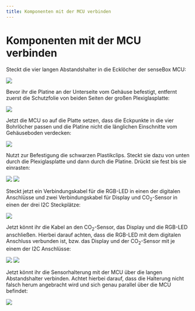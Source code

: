 ```yaml
---
title: Komponenten mit der MCU verbinden
---
```


# Komponenten mit der MCU verbinden

Steckt die vier langen Abstandshalter in die Ecklöcher der senseBox MCU:

![](/img/co2ampel/image11.jpg)

Bevor ihr die Platine an der Unterseite vom Gehäuse befestigt, entfernt zuerst die Schutzfolie von beiden Seiten der großen Plexiglasplatte:

![](/img/co2ampel/image12.jpg)

Jetzt die MCU so auf die Platte setzen, dass die Eckpunkte in die vier Bohrlöcher passen und die Platine nicht die länglichen Einschnitte vom Gehäuseboden verdecken:

![](/img/co2ampel/image13.jpg)

Nutzt zur Befestigung die schwarzen Plastikclips. Steckt sie dazu von
unten durch die Plexiglasplatte und dann durch die Platine. Drückt sie
fest bis sie einrasten:

![](/img/co2ampel/image14.jpg)
![](/img/co2ampel/image15.jpg)

Steckt jetzt ein Verbindungskabel für die RGB-LED in einen der digitalen Anschlüsse und zwei Verbindungskabel für Display und CO<sub>2</sub>-Sensor in einen der drei I2C Steckplätze:

![](/img/co2ampel/image6.jpg)

Jetzt könnt ihr die Kabel an den CO<sub>2</sub>-Sensor, das Display und die RGB-LED anschließen. Hierbei darauf achten, dass die RGB-LED mit dem digitalen Anschluss verbunden ist, bzw. das Display und der CO<sub>2</sub>-Sensor mit je einem der I2C Anschlüsse:

![](/img/co2ampel/image17.jpg)
![](/img/co2ampel/image18.jpg)

Jetzt könnt ihr die Sensorhalterung mit der MCU über die langen
Abstandshalter verbinden. Achtet hierbei darauf, dass die Halterung
nicht falsch herum angebracht wird und sich genau parallel über die MCU
befindet:

![](/img/co2ampel/image19.jpg)
